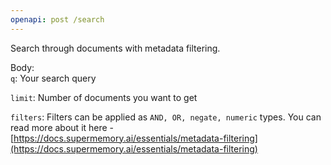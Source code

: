 ```yaml
---
openapi: post /search
---
```


Search through documents with metadata filtering.

Body:  
`q`: Your search query

`limit`: Number of documents you want to get

`filters`: Filters can be applied as `AND, OR, negate, numeric` types. You can read more about it here - [https://docs.supermemory.ai/essentials/metadata-filtering](https://docs.supermemory.ai/essentials/metadata-filtering)